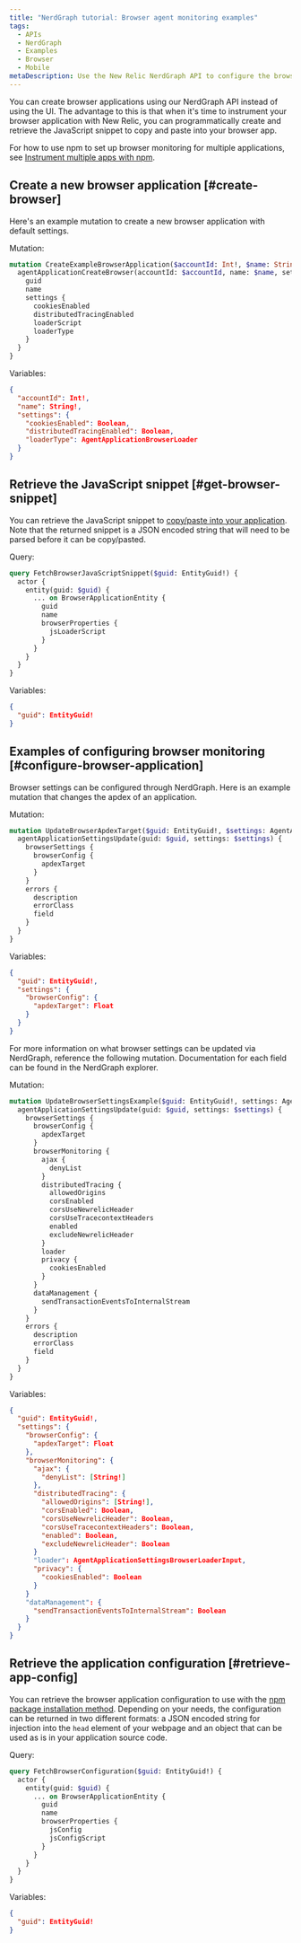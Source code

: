 ```yaml
---
title: "NerdGraph tutorial: Browser agent monitoring examples"
tags:
  - APIs
  - NerdGraph
  - Examples
  - Browser
  - Mobile
metaDescription: Use the New Relic NerdGraph API to configure the browser monitoring agent.
---
```


You can create browser applications using our NerdGraph API instead of using the UI. The advantage to this is that when it's time to instrument your browser application with New Relic, you can programmatically create and retrieve the JavaScript snippet to copy and paste into your browser app.

For how to use npm to set up browser monitoring for multiple applications, see [Instrument multiple apps with npm](/docs/apis/nerdgraph/examples/combining-npm-nerdgraph). 

## Create a new browser application [#create-browser]

Here's an example mutation to create a new browser application with default settings.

Mutation:

```graphql
mutation CreateExampleBrowserApplication($accountId: Int!, $name: String!, $settings: AgentApplicationBrowserSettingsInput) {
  agentApplicationCreateBrowser(accountId: $accountId, name: $name, settings: $settings) {
    guid
    name
    settings {
      cookiesEnabled
      distributedTracingEnabled
      loaderScript
      loaderType
    }
  }
}
```

Variables:

```JSON
{
  "accountId": Int!,
  "name": String!,
  "settings": {
    "cookiesEnabled": Boolean,
    "distributedTracingEnabled": Boolean,
    "loaderType": AgentApplicationBrowserLoader
  }
}
```

## Retrieve the JavaScript snippet [#get-browser-snippet]

You can retrieve the JavaScript snippet to [copy/paste into your application](/docs/browser/browser-monitoring/installation/install-browser-monitoring-agent/#copy-paste-app). Note that the returned snippet is a JSON encoded string that will need to be parsed before it can be copy/pasted.

Query:

```graphql
query FetchBrowserJavaScriptSnippet($guid: EntityGuid!) {
  actor {
    entity(guid: $guid) {
      ... on BrowserApplicationEntity {
        guid
        name
        browserProperties {
          jsLoaderScript
        }
      }
    }
  }
}
```

Variables:

```JSON
{
  "guid": EntityGuid!
}
```

## Examples of configuring browser monitoring [#configure-browser-application]

Browser settings can be configured through NerdGraph. Here is an example mutation that changes the apdex of an application.

Mutation:

```graphql
mutation UpdateBrowserApdexTarget($guid: EntityGuid!, $settings: AgentApplicationSettingsUpdateInput!) {
  agentApplicationSettingsUpdate(guid: $guid, settings: $settings) {
    browserSettings {
      browserConfig {
        apdexTarget
      }
    }
    errors {
      description
      errorClass
      field
    }
  }
}
```

Variables:

```JSON
{
  "guid": EntityGuid!,
  "settings": {
    "browserConfig": {
      "apdexTarget": Float
    }
  }
}
```

For more information on what browser settings can be updated via NerdGraph, reference the following mutation. Documentation for each field can be found in the NerdGraph explorer.

Mutation:

```graphql
mutation UpdateBrowserSettingsExample($guid: EntityGuid!, settings: AgentApplicationSettingsUpdateInput!) {
  agentApplicationSettingsUpdate(guid: $guid, settings: $settings) {
    browserSettings {
      browserConfig {
        apdexTarget
      }
      browserMonitoring {
        ajax {
          denyList
        }
        distributedTracing {
          allowedOrigins
          corsEnabled
          corsUseNewrelicHeader
          corsUseTracecontextHeaders
          enabled
          excludeNewrelicHeader
        }
        loader
        privacy {
          cookiesEnabled
        }
      }
      dataManagement {
        sendTransactionEventsToInternalStream
      }
    }
    errors {
      description
      errorClass
      field
    }
  }
}

```

Variables:

```JSON
{
  "guid": EntityGuid!,
  "settings": {
    "browserConfig": {
      "apdexTarget": Float
    },
    "browserMonitoring": {
      "ajax": {
        "denyList": [String!]
      },
      "distributedTracing": {
        "allowedOrigins": [String!],
        "corsEnabled": Boolean,
        "corsUseNewrelicHeader": Boolean,
        "corsUseTracecontextHeaders": Boolean,
        "enabled": Boolean,
        "excludeNewrelicHeader": Boolean
      }
      "loader": AgentApplicationSettingsBrowserLoaderInput,
      "privacy": {
        "cookiesEnabled": Boolean
      }
    }
    "dataManagement": {
      "sendTransactionEventsToInternalStream": Boolean
    }
  }
}
```

## Retrieve the application configuration [#retrieve-app-config]

You can retrieve the browser application configuration to use with the [npm package installation method](/docs/browser/browser-monitoring/installation/install-browser-monitoring-agent). Depending on your needs, the configuration can be returned in two different formats: a JSON encoded string for injection into the `head` element of your webpage and an object that can be used as is in your application source code.

Query:

```graphql
query FetchBrowserConfiguration($guid: EntityGuid!) {
  actor {
    entity(guid: $guid) {
      ... on BrowserApplicationEntity {
        guid
        name
        browserProperties {
          jsConfig
          jsConfigScript
        }
      }
    }
  }
}
```

Variables:

```JSON
{
  "guid": EntityGuid!
}
```
